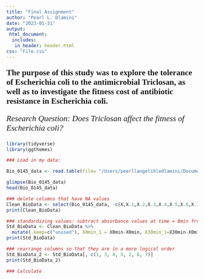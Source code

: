 ```yaml
---
title: "Final Assignment"
author: "Pearl L. Dlamini"
date: "2023-01-31"
output: 
 html_document:
  includes:
   in_header: header.html
css: "File.css"
---
```


<p style="font-family: serif; font-size:16pt; font-style:bold">**The purpose of this study was to explore the tolerance of Escherichia coli to the antimicrobial Triclosan, as well as to investigate the fitness cost of antibiotic resistance in Escherichia coli.**</p>

<p style="font-family: times, new roman; font-size:16pt; font-style:italic">
Research Question: Does Triclosan affect the fitness of Escherichia coli? </p>
```r
library(tidyverse)
library(ggthemes)

### Load in my data:

Bio_0145_data <- read.table(file= "/Users/pearllangelihledlamini/Documents/reproducible_biology/BIOL1007A/DATA/Final_Data.csv", header = TRUE, sep=",", stringsAsFactors = TRUE)

glimpse(Bio_0145_data)
head(Bio_0145_data)

### delete columns that have NA values
Clean_BioData <- select(Bio_0145_data, -c(X,X.1,X.2,X.3,X.4,X.5,X.6,X.7,X.8,X.9))
print(Clean_BioData)

### standardizing values: subtract absorbance values at time = 0min from all values in the row, so that new data contains 0 ABS at time = 0min
Std_BioData <- Clean_BioData %>%
  mutate(.keep=c("unused"), X0min_1 = X0min-X0min, X30min_1=X30min-X0min, X60min_1 = X60min-X0min, X120min_1 = X120min-X0min, X150min_1 = X150min-X0min)
print(Std_BioData)

### rearrange columns so that they are in a more logical order
Std_BioData_2 <- Std_BioData[, c(1, 3, 4, 5, 2, 6, 7)]
print(Std_BioData_2)

### Calculate

```

